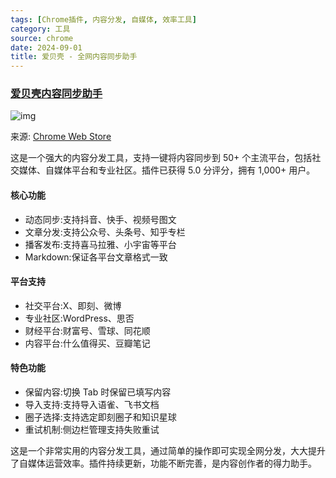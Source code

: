 ```yaml
---
tags: [Chrome插件, 内容分发, 自媒体, 效率工具]
category: 工具
source: chrome
date: 2024-09-01
title: 爱贝壳 - 全网内容同步助手
---
```


### [爱贝壳内容同步助手](https://chromewebstore.google.com/detail/爱贝壳内容同步助手/jejejajkcbhejfiocemmddgbkdlhhngm)

![img](https://img.mengpeng.tech/i/2024/12/11/6758dc5638ef1.webp)

来源: [Chrome Web Store](https://chromewebstore.google.com/detail/爱贝壳内容同步助手/jejejajkcbhejfiocemmddgbkdlhhngm)

这是一个强大的内容分发工具，支持一键将内容同步到 50+ 个主流平台，包括社交媒体、自媒体平台和专业社区。插件已获得 5.0 分评分，拥有 1,000+ 用户。

#### 核心功能
- 动态同步:支持抖音、快手、视频号图文
- 文章分发:支持公众号、头条号、知乎专栏
- 播客发布:支持喜马拉雅、小宇宙等平台
- Markdown:保证各平台文章格式一致

#### 平台支持
- 社交平台:X、即刻、微博
- 专业社区:WordPress、思否
- 财经平台:财富号、雪球、同花顺
- 内容平台:什么值得买、豆瓣笔记

#### 特色功能
- 保留内容:切换 Tab 时保留已填写内容
- 导入支持:支持导入语雀、飞书文档
- 圈子选择:支持选定即刻圈子和知识星球
- 重试机制:侧边栏管理支持失败重试

这是一个非常实用的内容分发工具，通过简单的操作即可实现全网分发，大大提升了自媒体运营效率。插件持续更新，功能不断完善，是内容创作者的得力助手。 